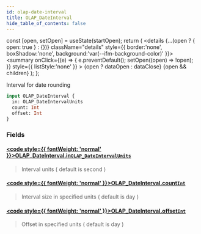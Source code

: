 ```yaml
---
id: olap-date-interval
title: OLAP_DateInterval
hide_table_of_contents: false
---
```







  const [open, setOpen] = useState(startOpen);
  return (
    <details {...(open ? { open: true } : {})} className="details" style={{ border:'none', boxShadow:'none', background:'var(--ifm-background-color)' }}>
      <summary
        onClick={(e) => {
          e.preventDefault();
          setOpen((open) => !open);
        }}
        style={{ listStyle:'none' }}
      >
      {open ? dataOpen : dataClose}
      </summary>
      {open && children}
    </details>
  );
};




Interval for date rounding


```graphql
input OLAP_DateInterval {
  in: OLAP_DateIntervalUnits
  count: Int
  offset: Int
}
```




### Fields

#### [<code style={{ fontWeight: 'normal' }}>OLAP_DateInterval.<b>in</b></code>](#)<Bullet />[`OLAP_DateIntervalUnits`](/docs/graphql-reference/enums/olap-date-interval-units) <Badge class="secondary" text="enum"/>
> Interval units ( default is second )
> 

#### [<code style={{ fontWeight: 'normal' }}>OLAP_DateInterval.<b>count</b></code>](#)<Bullet />[`Int`](/docs/graphql-reference/scalars/int) <Badge class="secondary" text="scalar"/>
> Interval size in specified units ( default is day )
> 

#### [<code style={{ fontWeight: 'normal' }}>OLAP_DateInterval.<b>offset</b></code>](#)<Bullet />[`Int`](/docs/graphql-reference/scalars/int) <Badge class="secondary" text="scalar"/>
> Offset in specified units ( default is day )
> 



